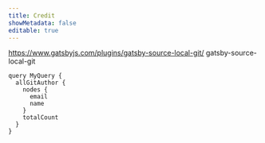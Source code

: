 ```yaml
---
title: Credit
showMetadata: false
editable: true
---
```


https://www.gatsbyjs.com/plugins/gatsby-source-local-git/
gatsby-source-local-git


```
query MyQuery {
  allGitAuthor {
    nodes {
      email
      name
    }
    totalCount
  }
}

```
